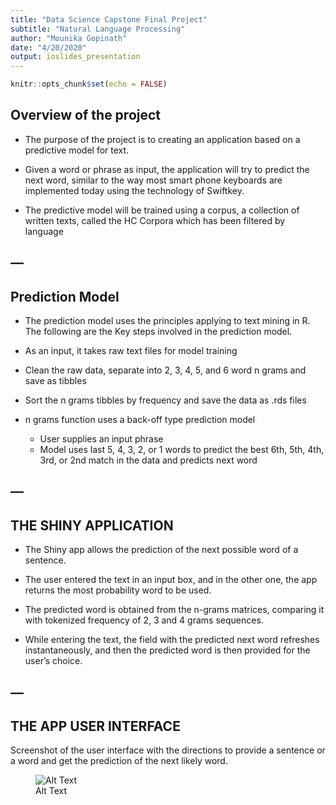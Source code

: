 ---
title: "Data Science Capstone Final Project"
subtitle: "Natural Language Processing"
author: "Mounika Gopinath"
date: "4/20/2020"
output: ioslides_presentation
---

```{r setup, include=FALSE}
knitr::opts_chunk$set(echo = FALSE)
```

## Overview of the project

- The purpose of the project is to creating an application based on a predictive model for text.

- Given a word or phrase as input, the application will try to predict the next word, similar to the way most smart phone keyboards are implemented today using the technology of Swiftkey.

- The predictive model will be trained using a corpus, a collection of written texts, called the HC Corpora which has been filtered by language

---
---
## Prediction Model
- The prediction model uses the principles applying to text mining in R. The following are the Key steps involved in the prediction model.

- As an input, it takes raw text files for model training
- Clean the raw data, separate into 2, 3, 4, 5, and 6 word n grams and save as tibbles
- Sort the n grams tibbles by frequency and save the data as .rds files
- n grams function uses a back-off type prediction model
  - User supplies an input phrase
  - Model uses last 5, 4, 3, 2, or 1 words to predict the best 6th, 5th, 4th, 3rd, or 2nd match in the data and predicts next word

---
---
## THE SHINY APPLICATION

- The Shiny app allows the prediction of the next possible word of a sentence.

- The user entered the text in an input box, and in the other one, the app returns the most probability word to be used.

- The predicted word is obtained from the n-grams matrices, comparing it with tokenized frequency of 2, 3 and 4 grams sequences.

- While entering the text, the field with the predicted next word refreshes instantaneously, and then the predicted word is then provided for the user's choice.

---
---
## THE APP USER INTERFACE

Screenshot of the user interface with the directions to provide a sentence or a word and get the prediction of the next likely word.

![Alt Text](/Users/mogopinath/Documents/power.jpg)


